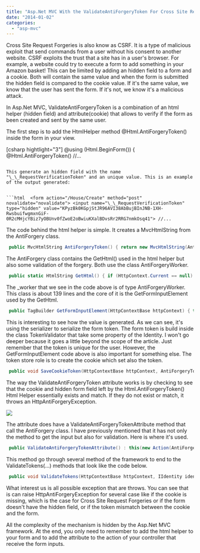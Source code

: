 ```yaml
---
title: "Asp.Net MVC With the ValidateAntiForgeryToken For Cross Site Request Forgeries"
date: "2014-01-02"
categories: 
  - "asp-mvc"
---
```


Cross Site Request Forgeries is also know as CSRF. It is a type of malicious exploit that send commands from a user without his consent to another website. CSRF exploits the trust that a site has in a user's browser. For example, a website could try to execute a form to add something in your Amazon basket! This can be limited by adding an hidden field to a form and a cookie. Both will contain the same value and when the form is submitted the hidden field is compared to the cookie value. If it's the same value, we know that the user has sent the form. If it's not, we know it's a malicious attack.

In Asp.Net MVC, ValidateAntiForgeryToken is a combination of an html helper (hidden field) and attribute(cookie) that allows to verify if the form as been created and sent by the same user.

The first step is to add the HtmlHelper method @Html.AntiForgeryToken() inside the form in your view.

[csharp hightlight="3"] @using (Html.BeginForm()) { @Html.AntiForgeryToken() //... 
```

This generate an hidden field with the name "\_\_RequestVerificationToken" and an unique value. This is an example of the output generated:


```html  <form action="/House/Create" method="post" novalidate="novalidate"> <input name="\_\_RequestVerificationToken" type="hidden" value="KPyzBk0KGpjStJR96AVI38AbBujBInJNB-1XH-RwsbuifwgmxnGiF-0R2cMHjcYBiz7yOBUnv0fZwoE2oBwiuKXalBDvsRr2RRG7nmkOsq41"> //... 
``` 

The code behind the html helper is simple. It creates a MvcHtmlString from the AntiForgery class.


```csharp
 public MvcHtmlString AntiForgeryToken() { return new MvcHtmlString(AntiForgery.GetHtml().ToString()); } 
```

The AntiForgery class contains the GetHtml() used in the html helper but also some validation of the forgery. Both use the class AntiForgeryWorker.


```csharp
 public static HtmlString GetHtml() { if (HttpContext.Current == null) throw new ArgumentException(WebPageResources.HttpContextUnavailable); else return AntiForgery.\_worker.GetFormInputElement((HttpContextBase) new HttpContextWrapper(HttpContext.Current)).ToHtmlString(TagRenderMode.SelfClosing); } 
```

The \_worker that we see in the code above is of type AntiForgeryWorker. This class is about 139 lines and the core of it is the GetFormInputElement used by the GetHtml.


```csharp
 public TagBuilder GetFormInputElement(HttpContextBase httpContext) { this.CheckSSLConfig(httpContext); AntiForgeryToken cookieTokenNoThrow = this.GetCookieTokenNoThrow(httpContext); AntiForgeryToken newCookieToken; AntiForgeryToken formToken; this.GetTokens(httpContext, cookieTokenNoThrow, out newCookieToken, out formToken); if (newCookieToken != null) this.\_tokenStore.SaveCookieToken(httpContext, newCookieToken); if (!this.\_config.SuppressXFrameOptionsHeader) httpContext.Response.AddHeader("X-Frame-Options", "SAMEORIGIN"); TagBuilder tagBuilder = new TagBuilder("input"); tagBuilder.Attributes["type"] = "hidden"; tagBuilder.Attributes["name"] = this.\_config.FormFieldName; tagBuilder.Attributes["value"] = this.\_serializer.Serialize(formToken); return tagBuilder; } 
```

This is interesting to see how the value is generated. As we can see, it's using the serializer to serialize the form token. The form token is build inside the class TokenValidator that take some property of the Identity. I won't go deeper because it goes a little beyond the scope of the article. Just remember that the token is unique for the user. However, the GetFormInputElement code above is also important for something else. The token store role is to create the cookie which set also the token.


```csharp
 public void SaveCookieToken(HttpContextBase httpContext, AntiForgeryToken token) { HttpCookie cookie = new HttpCookie(this.\_config.CookieName, this.\_serializer.Serialize(token)) { HttpOnly = true }; if (this.\_config.RequireSSL) cookie.Secure = true; httpContext.Response.Cookies.Set(cookie); } 
```

The way the ValidateAntiForgeryToken attribute works is by checking to see that the cookie and hidden form field left by the Html.AntiForgeryToken() Html Helper essentially exists and match. If they do not exist or match, it throws an HttpAntiForgeryException.

![](images/ValidateAntiforgerytoken.png)

The attribute does have a ValidateAntiForgeryTokenAttribute method that call the AntiForgery class. I have previously mentioned that it has not only the method to get the input but also for validation. Here is where it's used.


```csharp
 public ValidateAntiForgeryTokenAttribute() : this(new Action(AntiForgery.Validate)) { } 
```

This method go through several method of the framework to end to the ValidateTokens(...) methods that look like the code below. 
```csharp
 public void ValidateTokens(HttpContextBase httpContext, IIdentity identity, AntiForgeryToken sessionToken, AntiForgeryToken fieldToken) { if (sessionToken == null) throw HttpAntiForgeryException.CreateCookieMissingException(this.\_config.CookieName); if (fieldToken == null) throw HttpAntiForgeryException.CreateFormFieldMissingException(this.\_config.FormFieldName); if (!sessionToken.IsSessionToken || fieldToken.IsSessionToken) throw HttpAntiForgeryException.CreateTokensSwappedException(this.\_config.CookieName, this.\_config.FormFieldName); if (!object.Equals((object) sessionToken.SecurityToken, (object) fieldToken.SecurityToken)) throw HttpAntiForgeryException.CreateSecurityTokenMismatchException(); string str = string.Empty; BinaryBlob binaryBlob = (BinaryBlob) null; if (identity != null && identity.IsAuthenticated) { binaryBlob = this.\_claimUidExtractor.ExtractClaimUid(identity); if (binaryBlob == null) str = identity.Name ?? string.Empty; } bool flag = str.StartsWith("http://", StringComparison.OrdinalIgnoreCase) || str.StartsWith("https://", StringComparison.OrdinalIgnoreCase); if (!string.Equals(fieldToken.Username, str, flag ? StringComparison.Ordinal : StringComparison.OrdinalIgnoreCase)) throw HttpAntiForgeryException.CreateUsernameMismatchException(fieldToken.Username, str); if (!object.Equals((object) fieldToken.ClaimUid, (object) binaryBlob)) throw HttpAntiForgeryException.CreateClaimUidMismatchException(); if (this.\_config.AdditionalDataProvider != null && !this.\_config.AdditionalDataProvider.ValidateAdditionalData(httpContext, fieldToken.AdditionalData)) throw HttpAntiForgeryException.CreateAdditionalDataCheckFailedException(); } 
```

What interest us is all possible exception that are throws. You can see that is can raise HttpAntiForgeryException for several case like if the cookie is missing, which is the case for Cross Site Request Forgeries or if the form doesn't have the hidden field, or if the token mismatch between the cookie and the form.

All the complexity of the mechanism is hidden by the Asp.Net MVC framework. At the end, you only need to remember to add the html helper to your form and to add the attribute to the action of your controller that receive the form inputs.
